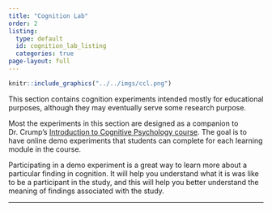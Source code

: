 ```yaml
---
title: "Cognition Lab"
order: 2
listing: 
  type: default
  id: cognition_lab_listing
  categories: true
page-layout: full
---
```


::: column-margin
```r
knitr::include_graphics("../../imgs/ccl.png")
```
:::

This section contains cognition experiments intended mostly for educational purposes, although they may eventually serve some research purpose. 

Most the experiments in this section are designed as a companion to Dr. Crump's [Introduction to Cognitive Psychology course](https://crumplab.com/cognition/). The goal is to have online demo experiments that students can complete for each learning module in the course.

Participating in a demo experiment is a great way to learn more about a particular finding in cognition. It will help you understand what it is was like to be a participant in the study, and this will help you better understand the meaning of findings associated with the study. 

---

::: {#cognition_lab_listing}
:::



